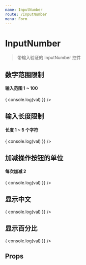 ```yaml
---
name: InputNumber
route: /InputNumber
menu: Form
---
```



# InputNumber

> 带输入验证的 InputNumber 控件

## 数字范围限制

<Playground>
  <h4>输入范围 1 ~ 100</h4>
  <InputNumber
    numRange={[1, 100]}
    style={{width: 200}}
    selectable={false}
    onChange={val => {
      console.log(val)
    }} />
</Playground>

## 输入长度限制

<Playground>
  <h4>长度 1 ~ 5 个字符</h4>
  <InputNumber
    lenRange={[1, 5]}
    selectable={false}
    onChange={val => {
      console.log(val)
    }} />
</Playground>

## 加减操作按钮的单位

<Playground>
  <h4>每次加减 2</h4>
  <InputNumber
    unit={2}
    selectable
    numRange={[1, 100]}
    onChange={val => {
      console.log(val)
    }} />
</Playground>

## 显示中文

<Playground>
  <InputNumber
    needCN={true}
    onChange={val => {
      console.log(val)
    }} />
</Playground>

## 显示百分比

<Playground>
  <InputNumber
    precent
    onChange={val => {
      console.log(val)
    }} />
</Playground>

## Props

<Props of={InputNumber} />
